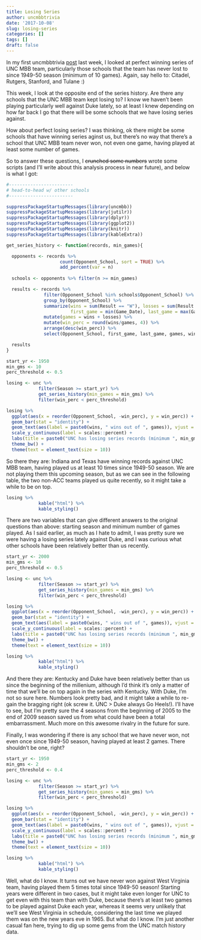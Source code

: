 ```yaml
---
title: Losing Series
author: uncmbbtrivia
date: '2017-10-08'
slug: losing-series
categories: []
tags: []
draft: false
---
```


In my first uncmbbtrivia [post](http://uncmbbtrivia.netlify.com/post/winning-series/) last week, I looked at perfect winning series of UNC MBB team, particularly those schools that the team has never lost to since 1949-50 season (minimum of 10 games). Again, say hello to: Citadel, Rutgers, Stanford, and Tulane :)

This week, I look at the opposite end of the series history. Are there any schools that the UNC MBB team kept losing to? I know we haven't been playing particularly well against Duke lately, so at least I knew depending on how far back I go that there will be some schools that we have losing series against. 

How about perfect losing series? I was thinking, ok there might be some schools that have winning series aginst us, but there's no way that there's a school that UNC MBB team never won, not even one game, having played at least some number of games. 

So to answer these questions, I ~~crunched some numbers~~ wrote some scripts (and I'll write about this analysis process in near future), and below is what I got:

```r
#------------------------
# head-to-head w/ other schools
#------------------------

suppressPackageStartupMessages(library(uncmbb))
suppressPackageStartupMessages(library(jutilr))
suppressPackageStartupMessages(library(dplyr))
suppressPackageStartupMessages(library(ggplot2))
suppressPackageStartupMessages(library(knitr))
suppressPackageStartupMessages(library(kableExtra))

get_series_history <- function(records, min_games){

  opponents <- records %>% 
                    count(Opponent_School, sort = TRUE) %>% 
                    add_percent(var = n)
  
  schools <- opponents %>% filter(n >= min_games)

  results <- records %>%
              filter(Opponent_School %in% schools$Opponent_School) %>%
              group_by(Opponent_School) %>%
              summarize(wins = sum(Result == "W"), losses = sum(Result == "L"),
                        first_game = min(Game_Date), last_game = max(Game_Date)) %>%
              mutate(games = wins + losses) %>%
              mutate(win_perc = round(wins/games, 4)) %>%
              arrange(desc(win_perc)) %>%
              select(Opponent_School, first_game, last_game, games, wins, losses, win_perc)

  results
}


```


```r

start_yr <- 1950
min_gms <- 10
perc_threshold <- 0.5

losing <- unc %>%
            filter(Season >= start_yr) %>%
            get_series_history(min_games = min_gms) %>%
            filter(win_perc < perc_threshold)

losing %>%
  ggplot(aes(x = reorder(Opponent_School, -win_perc), y = win_perc)) + 
  geom_bar(stat = "identity") + 
  geom_text(aes(label = paste0(wins, " wins out of ", games)), vjust = -0.25) +
  scale_y_continuous(label = scales::percent) +
  labs(title = paste0("UNC has losing series records (minimum ", min_gms, " games) \nagainst these schools since 1949-50 season."), x = "Opponent", y = "Win %") +
  theme_bw() +
  theme(text = element_text(size = 10))

```

So there they are: Indiana and Texas have winning records against UNC MBB team, having played us at least 10 times since 1949-50 season. We are not playing them this upcoming season, but as we can see in the following table, the two non-ACC teams played us quite recently, so it might take a while to be on top. 

```r

losing %>% 
            kable("html") %>%
            kable_styling()

```

There are two variables that can give different answers to the original questions than above: starting season and minimum number of games played. As I said earlier, as much as I hate to admit, I was pretty sure we were having a losing series lately against Duke, and I was curious what other schools have been relatively better than us recently. 

```r

start_yr <- 2000
min_gms <- 10
perc_threshold <- 0.5

losing <- unc %>%
            filter(Season >= start_yr) %>%
            get_series_history(min_games = min_gms) %>%
            filter(win_perc < perc_threshold)

losing %>%
  ggplot(aes(x = reorder(Opponent_School, -win_perc), y = win_perc)) + 
  geom_bar(stat = "identity") + 
  geom_text(aes(label = paste0(wins, " wins out of ", games)), vjust = -0.25) +
  scale_y_continuous(label = scales::percent) +
  labs(title = paste0("UNC has losing series records (minimum ", min_gms, " games) \nagainst these schools since 1999-2000 season."), x = "Opponent", y = "Win %") +
  theme_bw() +
  theme(text = element_text(size = 10))

losing %>% 
            kable("html") %>%
            kable_styling()

```

And there they are: Kentucky and Duke have been relatively better than us since the beginning of the millenium, although I'd think it's only a matter of time that we'll be on top again in the series with Kentucky. With Duke, I'm not so sure here. Numbers look pretty bad, and it might take a while to re-gain the bragging right (ok screw it. UNC > Duke always Go Heels!). I'll have to see, but I'm pretty sure the 4 seasons from the beginning of 2005 to the end of 2009 season saved us from what could have been a total embarrassment. Much more on this awesome rivalry in the future for sure.

Finally, I was wondering if there is any school that we have never won, not even once since 1949-50 season, having played at least 2 games. There shouldn't be one, right?

```r

start_yr <- 1950
min_gms <- 2
perc_threshold <- 0.4

losing <- unc %>%
            filter(Season >= start_yr) %>%
            get_series_history(min_games = min_gms) %>%
            filter(win_perc < perc_threshold)

losing %>%
  ggplot(aes(x = reorder(Opponent_School, -win_perc), y = win_perc)) + 
  geom_bar(stat = "identity") + 
  geom_text(aes(label = paste0(wins, " wins out of ", games)), vjust = -0.25) +
  scale_y_continuous(label = scales::percent) +
  labs(title = paste0("UNC has losing series records (minimum ", min_gms, " games) \nagainst these schools since 1999-2000 season."), x = "Opponent", y = "Win %") +
  theme_bw() +
  theme(text = element_text(size = 10))

losing %>% 
            kable("html") %>%
            kable_styling()

```

Well, what do I know. It turns out we have never won against West Virginia team, having played them 5 times total since 1949-50 season! Starting years were different in two cases, but it might take even longer for UNC to get even with this team than with Duke, because there's at least two games to be played against Duke each year, whereas it seems very unlikely that we'll see West Virginia in schedule, considering the last time we played them was on the new years eve in 1965. But what do I know. I'm just another casual fan here, trying to dig up some gems from the UNC match history data. 
